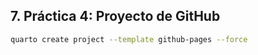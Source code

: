 
## 7. Práctica 4: Proyecto de GitHub

``` bash
quarto create project --template github-pages --force
```
